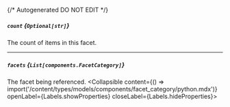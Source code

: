 {/* Autogenerated DO NOT EDIT  */}

##### `count` *{`Optional[str]`}*
The count of items in this facet.

---
##### `facets` *{`List[components.FacetCategory]`}*
The facet being referenced.
<Collapsible content={() => import('/content/types/models/components/facet_category/python.mdx')} openLabel={Labels.showProperties} closeLabel={Labels.hideProperties}>
</Collapsible>


